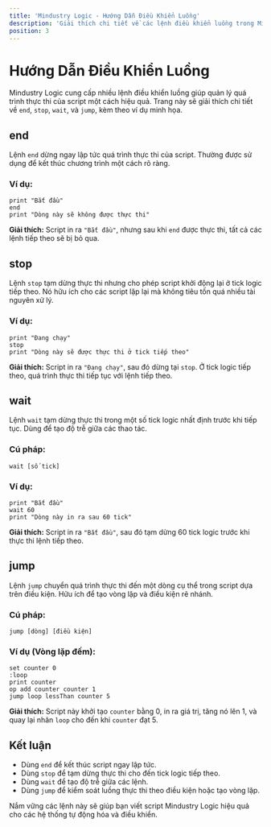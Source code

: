 ```yaml
---
title: 'Mindustry Logic - Hướng Dẫn Điều Khiển Luồng'
description: 'Giải thích chi tiết về các lệnh điều khiển luồng trong Mindustry Logic: end, stop, wait, và jump.'
position: 3
---
```


# Hướng Dẫn Điều Khiển Luồng

Mindustry Logic cung cấp nhiều lệnh điều khiển luồng giúp quản lý quá trình thực thi của script một cách hiệu quả. Trang này sẽ giải thích chi tiết về `end`, `stop`, `wait`, và `jump`, kèm theo ví dụ minh họa.

## end

Lệnh `end` dừng ngay lập tức quá trình thực thi của script. Thường được sử dụng để kết thúc chương trình một cách rõ ràng.

### Ví dụ:

```plaintext
print "Bắt đầu"
end
print "Dòng này sẽ không được thực thi"
```

**Giải thích:** Script in ra `"Bắt đầu"`, nhưng sau khi `end` được thực thi, tất cả các lệnh tiếp theo sẽ bị bỏ qua.

## stop

Lệnh `stop` tạm dừng thực thi nhưng cho phép script khởi động lại ở tick logic tiếp theo. Nó hữu ích cho các script lặp lại mà không tiêu tốn quá nhiều tài nguyên xử lý.

### Ví dụ:

```plaintext
print "Đang chạy"
stop
print "Dòng này sẽ được thực thi ở tick tiếp theo"
```

**Giải thích:** Script in ra `"Đang chạy"`, sau đó dừng tại `stop`. Ở tick logic tiếp theo, quá trình thực thi tiếp tục với lệnh tiếp theo.

## wait

Lệnh `wait` tạm dừng thực thi trong một số tick logic nhất định trước khi tiếp tục. Dùng để tạo độ trễ giữa các thao tác.

### Cú pháp:

```plaintext
wait [số tick]
```

### Ví dụ:

```plaintext
print "Bắt đầu"
wait 60
print "Dòng này in ra sau 60 tick"
```

**Giải thích:** Script in ra `"Bắt đầu"`, sau đó tạm dừng 60 tick logic trước khi thực thi lệnh tiếp theo.

## jump

Lệnh `jump` chuyển quá trình thực thi đến một dòng cụ thể trong script dựa trên điều kiện. Hữu ích để tạo vòng lặp và điều kiện rẽ nhánh.

### Cú pháp:

```plaintext
jump [dòng] [điều kiện]
```

### Ví dụ (Vòng lặp đếm):

```plaintext
set counter 0
:loop
print counter
op add counter counter 1
jump loop lessThan counter 5
```

**Giải thích:** Script này khởi tạo `counter` bằng 0, in ra giá trị, tăng nó lên 1, và quay lại nhãn `loop` cho đến khi `counter` đạt 5.

## Kết luận

- Dùng `end` để kết thúc script ngay lập tức.
- Dùng `stop` để tạm dừng thực thi cho đến tick logic tiếp theo.
- Dùng `wait` để tạo độ trễ giữa các lệnh.
- Dùng `jump` để kiểm soát luồng thực thi theo điều kiện hoặc tạo vòng lặp.

Nắm vững các lệnh này sẽ giúp bạn viết script Mindustry Logic hiệu quả cho các hệ thống tự động hóa và điều khiển.
